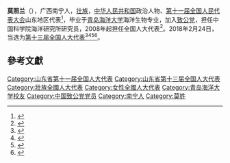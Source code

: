'''莫照兰'''（{{bd|1967年||}}），广西南宁人，[[壮族|壮族]]，[[中华人民共和国|中华人民共和国]]政治人物、[[第十一届全国人民代表大会|第十一届全国人民代表大会]]山东地区代表<ref>{{cite web|author=新华网|title=第十一届全国人大代表|url=http://news.xinhuanet.com/ziliao/2008-03/03/content_7708230.htm?node=36628|publisher=新华网|accessdate=2014-01-07|archive-date=2014-01-10|archive-url=https://web.archive.org/web/20140110211415/http://news.xinhuanet.com/ziliao/2008-03/03/content_7708230.htm?node=36628|dead-url=no}}</ref>，毕业于[[青岛海洋大学|青岛海洋大学]]海洋生物专业，加入[[致公党|致公党]]，担任中国科学院海洋研究所研究员，2008年起担任全国人大代表<ref>{{cite news|title=全国人大代表信息-莫照兰|url=http://210.82.31.1:8084/delegate/viewDelegate.action?dbid=111353|accessdate=2013-04-05|newspaper=全国人大网|archive-url=https://web.archive.org/web/20140424093641/http://www.npc.gov.cn/delegate/viewDelegate.action?dbid=111353|archive-date=2014-04-24|dead-url=yes}}</ref>。2018年2月24日，当选为[[第十三届全国人大代表|第十三届全国人大代表]]<ref>{{Cite web|title=（受权发布）中华人民共和国第十三届全国人民代表大会代表名单-中新网|url=http://www.chinanews.com/gn/2018/02-25/8453959.shtml|accessdate=2021-02-19|work=[[中国新闻网|中国新闻网]]|archive-date=2018-02-27|archive-url=https://web.archive.org/web/20180227031724/http://www.chinanews.com/gn/2018/02-25/8453959.shtml|dead-url=no}}</ref><ref>{{cite web | title=中华人民共和国第十三届全国人民代表大会代表名单 | website=[[光明网_(中国)|光明网]] | date=2018-02-25 | url=https://news.gmw.cn/2018-02/25/content_27792557.htm | language=zh | access-date=2021-02-19}}</ref><ref>{{cite web | title=第十三届全国人民代表大会代表名单（2980名） | website=[[澎湃新闻|澎湃新闻]]-The Paper | url=https://www.thepaper.cn/newsDetail_forward_2008905 | language=zh | access-date=2021-02-19 | archive-date=2018-03-23 | archive-url=https://web.archive.org/web/20180323190049/https://www.thepaper.cn/newsDetail_forward_2008905 | dead-url=no }}</ref><ref>{{cite web | title=中华人民共和国第十三届全国人民代表大会代表名单 | website=[[中国网|中国网]] | date=2018-02-25 | url=http://news.china.com.cn/2018-02/25/content_50599587.htm | language=zh | access-date=2021-02-19 | archive-date=2021-02-21 | archive-url=https://web.archive.org/web/20210221201146/http://news.china.com.cn/2018-02/25/content_50599587.htm | dead-url=no }}</ref>。

==參考文獻==
{{reflist}}

[[Category:山东省第十一届全国人大代表|Category:山东省第十一届全国人大代表]]
[[Category:山东省第十三届全国人大代表|Category:山东省第十三届全国人大代表]]
[[Category:壯族全國人大代表|Category:壯族全國人大代表]]
[[Category:女性全國人大代表|Category:女性全國人大代表]]
[[Category:青岛海洋大学校友|Category:青岛海洋大学校友]]
[[Category:中国致公党党员|Category:中国致公党党员]]
[[Category:南宁人|Category:南宁人]]
[[Category:莫姓|Category:莫姓]]